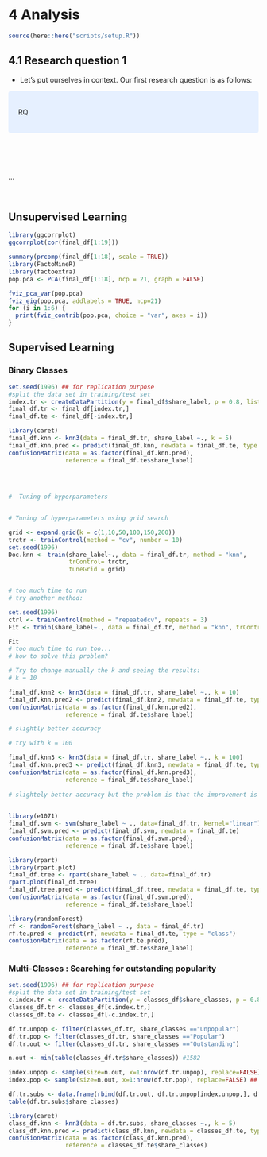 # 4 Analysis


```r
source(here::here("scripts/setup.R"))
```

## 4.1 Research question 1

- Let's put ourselves in context. Our first research question is as follows:

<style>
div.blue { background-color:#e6f0ff; border-radius: 5px; padding: 20px;}
</style>
<div class = "blue">

RQ

</div>

<br><br><br>

...

<br>


## Unsupervised Learning

```r
library(ggcorrplot)
ggcorrplot(cor(final_df[1:19]))
```

```r
summary(prcomp(final_df[1:18], scale = TRUE))
library(FactoMineR)
library(factoextra)
pop.pca <- PCA(final_df[1:18], ncp = 21, graph = FALSE)

fviz_pca_var(pop.pca)
fviz_eig(pop.pca, addlabels = TRUE, ncp=21)
for (i in 1:6) {
  print(fviz_contrib(pop.pca, choice = "var", axes = i))
}
```

## Supervised Learning

### Binary Classes
```r
set.seed(1996) ## for replication purpose
#split the data set in training/test set
index.tr <- createDataPartition(y = final_df$share_label, p = 0.8, list = FALSE)
final_df.tr <- final_df[index.tr,]
final_df.te <- final_df[-index.tr,]
```

```r
library(caret)
final_df.knn <- knn3(data = final_df.tr, share_label ~., k = 5)
final_df.knn.pred <- predict(final_df.knn, newdata = final_df.te, type = "class")
confusionMatrix(data = as.factor(final_df.knn.pred),
                reference = final_df.te$share_label)
                
                
                

#  Tuning of hyperparameters 


# Tuning of hyperparameters using grid search

grid <- expand.grid(k = c(1,10,50,100,150,200))
trctr <- trainControl(method = "cv", number = 10)
set.seed(1996)
Doc.knn <- train(share_label~., data = final_df.tr, method = "knn",
                 trControl= trctr,
                 tuneGrid = grid) 


# too much time to run
# try another method:

set.seed(1996)
ctrl <- trainControl(method = "repeatedcv", repeats = 3)
Fit <- train(share_label~., data = final_df.tr, method = "knn", trControl = ctrl, preProcess = c("center","scale"), tuneLength = 10)

Fit
# too much time to run too...
# how to solve this problem?

# Try to change manually the k and seeing the results:
# k = 10

final_df.knn2 <- knn3(data = final_df.tr, share_label ~., k = 10)
final_df.knn.pred2 <- predict(final_df.knn2, newdata = final_df.te, type = "class")
confusionMatrix(data = as.factor(final_df.knn.pred2),
                reference = final_df.te$share_label)

# slightly better accuracy

# try with k = 100

final_df.knn3 <- knn3(data = final_df.tr, share_label ~., k = 100)
final_df.knn.pred3 <- predict(final_df.knn3, newdata = final_df.te, type = "class")
confusionMatrix(data = as.factor(final_df.knn.pred3),
                reference = final_df.te$share_label)
                
# slightely better accuracy but the problem is that the improvement is almost useless. Accuracy is too low
                
```

```r
library(e1071)
final_df.svm <- svm(share_label ~ ., data=final_df.tr, kernel="linear")
final_df.svm.pred <- predict(final_df.svm, newdata = final_df.te)
confusionMatrix(data = as.factor(final_df.svm.pred),
                reference = final_df.te$share_label)
```

```r
library(rpart)
library(rpart.plot)
final_df.tree <- rpart(share_label ~ ., data=final_df.tr)
rpart.plot(final_df.tree)
final_df.tree.pred <- predict(final_df.tree, newdata = final_df.te, type = "class")
confusionMatrix(data = as.factor(final_df.svm.pred),
                reference = final_df.te$share_label)
```

```r
library(randomForest)
rf <- randomForest(share_label ~ ., data = final_df.tr)
rf.te.pred <- predict(rf, newdata = final_df.te, type = "class")
confusionMatrix(data = as.factor(rf.te.pred),
                reference = final_df.te$share_label)
```

### Multi-Classes : Searching for outstanding popularity
```r
set.seed(1996) ## for replication purpose
#split the data set in training/test set
c.index.tr <- createDataPartition(y = classes_df$share_classes, p = 0.8, list = FALSE)
classes_df.tr <- classes_df[c.index.tr,]
classes_df.te <- classes_df[-c.index.tr,]
```

```r
df.tr.unpop <- filter(classes_df.tr, share_classes =="Unpopular")
df.tr.pop <- filter(classes_df.tr, share_classes =="Popular")
df.tr.out <- filter(classes_df.tr, share_classes =="Outstanding")

n.out <- min(table(classes_df.tr$share_classes)) #1582

index.unpop <- sample(size=n.out, x=1:nrow(df.tr.unpop), replace=FALSE) ## sub-sample 840 instances from the "No"
index.pop <- sample(size=n.out, x=1:nrow(df.tr.pop), replace=FALSE) ## sub-sample 840 instances from the "No"

df.tr.subs <- data.frame(rbind(df.tr.out, df.tr.unpop[index.unpop,], df.tr.pop[index.pop,]))
table(df.tr.subs$share_classes)
```

```r
library(caret)
class_df.knn <- knn3(data = df.tr.subs, share_classes ~., k = 5)
class_df.knn.pred <- predict(class_df.knn, newdata = classes_df.te, type = "class")
confusionMatrix(data = as.factor(class_df.knn.pred),
                reference = classes_df.te$share_classes)
```
